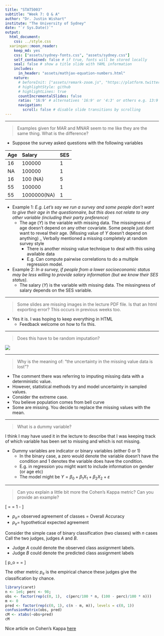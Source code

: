 ```yaml
---
title: "STAT5003"
subtitle: "Week 7: Q & A"
author: "Dr. Justin Wishart"
institute: "The University of Sydney"
date: "`r Sys.Date()`"
output:
  html_document:
    css: ../style.css
  xaringan::moon_reader:
    keep_md: yes
    css: ["assets/sydney-fonts.css", "assets/sydney.css"]
    self_contained: false # if true, fonts will be stored locally
    seal: false # show a title slide with YAML information
    includes:
      in_header: "assets/mathjax-equation-numbers.html"
    nature:
      # beforeInit: ["assets/remark-zoom.js", "https://platform.twitter.com/widgets.js"]
      # highlightStyle: github
      # highlightLines: true
      countIncrementalSlides: false
      ratio: '16:9' # alternatives '16:9' or '4:3' or others e.g. 13:9
      navigation:
        scroll: false # disable slide transitions by scrolling
---
```


---

> Examples given for MAR and MNAR seem to me like they are the same thing. 
What is the difference?

* Suppose the survey asked questions with the following variables

| Age | Salary      | SES |
|:----|:------------|:----|
| 16  | 100000      | 1   |
| NA  | 100000      | 1   |
| 16  | 100 (NA)    | 5   |
| 55  | 100000      | 1   |
| 55  | 1000000(NA) | 1   |

* Example 1: _E.g. Let’s say we run a survey and some people don’t want to give their age in the questionnaire, but this does not relate to any other variable (including their party preference)_
    - The age $(Y)$ is the variable with missing data. The missingness of age doesn't depend on any other covariate. Some people just dont want to reveal their age. (Missing value of $Y$ doesn't depend on anything)
    _ Verbally mentioned a missing completely at random survey style
        - There is another missing value technique to deal with this using available data
        - E.g. Can compute pairwise correlations to do a multiple regression model.

* Example 2: _In a survey, if people from a lower socioeconomic status may be less willing to provide salary information (but we know their SES status)._
    - The salary $(Y)$ is the variable with missing data. The missingness of salary depends on the SES variable.

---

> Some slides are missing images in the lecture PDF file. 
Is that an html exporting error? This occurs in previous weeks too. 

* Yes it is. I was hoping to keep everything in HTML
    - Feedback welcome on how to fix this.

---

> Does this have to be random imputation?

![](QA.jpg)

---

> Why is the meaning of: "the uncertainty in the missing value data is lost"?

* The comment there was referring to imputing missing data with a deterministic value.
* However, statistical methods try and model uncertainty in sampled values.
* Consider the extreme case.
* You believe population comes from bell curve
* Some are missing. You decide to replace the missing values with the mean.


---

> What is a dummy variable?

I think I may have used it in the lecture to describe that I was keeping track of which variable has been set to missing and which is not missing.

* Dummy variables are indicator or binary variables (either 0 or 1)
    - In the binary case, a zero would denote the variable doesn't have the condition and 1 denotes the variable does have the condition.
    - E.g. in regression you might want to include information on gender (or age etc)
    - The model might be $Y = \beta_0 + \beta_1 X_1 + \beta_2X_2 + \varepsilon$

---

> Can you explain a little bit more the Cohen's Kappa metric? Can you provide an example?

\[
    \kappa = \frac{p_o - p_e}{1 - p_e} = 1 - \frac{1 - p_o}{1 - p_e}
\]

* $p_o =$ observed agreement of classes = Overall Accuracy
* $p_e =$ hypothetical expected agreement 

Consider the simple case of binary classification (two classes) with $n$ cases
Call the two judges, judges $A$ and $B$.

* Judge $A$ could denote the observed class assignment labels. 
* Judge $B$ could denote the predicted class assignment labels

\[
    p_o = \text{Proportion of Agreement between judge $A$ and $B$} = \text{This is the accuracy.}
\]

The other metric $p_e$ is the empirical chance these judges give the classification by chance.

\begin{align*}
    p_e &= P(\text{Judge $A$ and Judge $B$ agree on a randomly picked element})\\
        &= P(\text{Judge $A$ and Judge $B$ classify 1 or Judge $A$ and Judge $B$ classify 0})\\
        &= P(\text{Judge $A$ and Judge $B$ classify 1}) + P(\text{Judge $A$ and Judge $B$ classify 0})\\
        &= P(\text{Judge $A$ classify 1})P(\text{Judge $B$ classify 1}) + P(\text{Judge $A$ classify 0}) P(\text{Judge $B$ classify 0})
\end{align*}

```r
library(caret)
n <- 1e6; perc <- 98;
obs <- factor(rep(c(0, 1),  c(perc/100 * n, (100 - perc)/100 * n)))
m <- 0
pred <- factor(rep(c(0, 1), c(n - m, m)), levels = c(0, 1))
confusionMatrix(obs, pred)
cM <- xtabs(~obs+pred)
cM
```


Nice article on Cohen's Kappa [here](https://thenewstack.io/cohens-kappa-what-it-is-when-to-use-it-and-how-to-avoid-its-pitfalls/)
